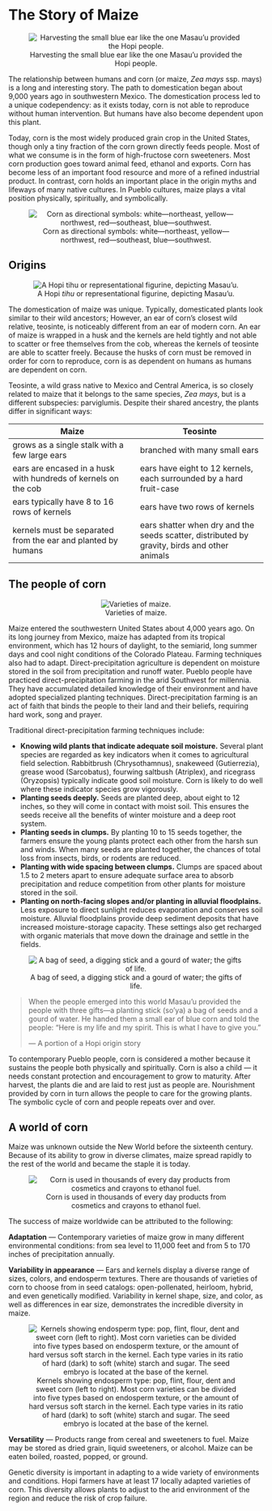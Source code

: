 # The Story of Maize
<div style="text-align: center;">
![Harvesting the small blue ear like the one Masau'u provided the Hopi people.](./images/chapter_2_header.jpg)
</div>

The relationship between humans and corn (or maize, *Zea mays* ssp. mays) is a long and interesting story. The path to domestication began about 9,000 years ago in southwestern Mexico. The domestication process led to a unique codependency: as it exists today, corn is not able to reproduce without human intervention. But humans have also become dependent upon this plant.  

Today, corn is the most widely produced grain crop in the United States, though only a tiny fraction of the corn grown directly feeds people. Most of what we consume is in the form of high-fructose corn sweeteners. Most corn production goes toward animal feed, ethanol and exports. Corn has become less of an important food resource and more of a refined industrial product. In contrast, corn holds an important place in the origin myths and lifeways of many native cultures. In Pueblo cultures, maize plays a vital position physically, spiritually, and symbolically.

<div style="text-align: center;">
![Corn as directional symbols: white—northeast, yellow—northwest, red—southeast, blue—southwest.](./images/directional_corn.jpg)
</div>

## Origins
<div style="text-align: center;">
![A Hopi *tihu* or representational figurine, depicting Masau'u.](./images/section_2.1_origin.jpg)
</div>

The domestication of maize was unique. Typically, domesticated plants look similar to their wild ancestors; However, an ear of corn's closest wild relative, teosinte, is noticeably different from an ear of modern corn. An ear of maize is wrapped in a husk and the kernels are held tightly and not able to scatter or free themselves from the cob, whereas the kernels of teosinte are able to scatter freely. Because the husks of corn must be removed in order for corn to reproduce, corn is as dependent on humans as humans are dependent on corn.
<!-- <div style="text-align: center;"> -->
<!-- ![Maize differs from its closest wild relative, teosinte. Copyright Oxford University Press, all rights reserved.](./images/teosinte.jpg) -->
<!-- </div> -->

Teosinte, a wild grass native to Mexico and Central America, is so closely related to maize that it belongs to the same species, *Zea mays*, but is a different subspecies: parviglumis. Despite their shared ancestry, the plants differ in significant ways:

| **Maize** | **Teosinte** |
| --- | --- |
| grows as a single stalk with a few large ears | branched with many small ears |
| ears are encased in a husk with hundreds of kernels on the cob | ears have eight to 12 kernels, each surrounded by a hard fruit-case |
| ears typically have 8 to 16 rows of kernels | ears have two rows of kernels |
| kernels must be separated from the ear and planted by humans | ears shatter when dry and the seeds scatter, distributed by gravity, birds and other animals |

## The people of corn

<div style="text-align: center;">
![Varieties of maize.](./images/varieties.jpg)
</div>

Maize entered the southwestern United States about 4,000 years ago. On its long journey from Mexico, maize has adapted from its tropical environment, which has 12 hours of daylight, to the semiarid, long summer days and cool night conditions of the Colorado Plateau. Farming techniques also had to adapt. Direct-precipitation agriculture is dependent on moisture stored in the soil from precipitation and runoff water. Pueblo people have practiced direct-precipitation farming in the arid Southwest for millennia. They have accumulated detailed knowledge of their environment and have adopted specialized planting techniques. Direct-precipitation farming is an act of faith that binds the people to their land and their beliefs, requiring hard work, song and prayer.

Traditional direct-precipitation farming techniques include:

- **Knowing wild plants that indicate adequate soil moisture.** Several plant species are regarded as key indicators when it comes to agricultural field selection. Rabbitbrush (Chrysothamnus), snakeweed (Gutierrezia), grease wood (Sarcobatus), fourwing saltbush (Atriplex), and ricegrass (Oryzopsis) typically indicate good soil moisture. Corn is likely to do well where these indicator species grow vigorously.
- **Planting seeds deeply.** Seeds are planted deep, about eight to 12 inches, so they will come in contact with moist soil. This ensures the seeds receive all the benefits of winter moisture and a deep root system. 
- **Planting seeds in clumps.** By planting 10 to 15 seeds together, the farmers ensure the young plants protect each other from the harsh sun and winds. When many seeds are planted together, the chances of total loss from insects, birds, or rodents are reduced.
- **Planting with wide spacing between clumps.** Clumps are spaced about 1.5 to 2 meters apart to ensure adequate surface area to absorb precipitation and reduce competition from other plants for moisture stored in the soil.
- **Planting on north-facing slopes and/or planting in alluvial floodplains.** Less exposure to direct sunlight reduces evaporation and conserves soil moisture. Alluvial floodplains provide deep sediment deposits that have increased moisture-storage capacity. These settings also get recharged with organic materials that move down the drainage and settle in the fields.

<div style="text-align: center;">
![A bag of seed, a digging stick and a gourd of water; the gifts of life.](./images/gifts_of_life.jpg)
</div>

> When the people emerged into this world Masau'u provided the people with three gifts---a planting stick (so'ya) a bag of seeds and a gourd of water. He handed them a small ear of blue corn and told the people: "Here is my life and my spirit. This is what I have to give you."
>
> --- A portion of a Hopi origin story

To contemporary Pueblo people, corn is considered a mother because it sustains the people both physically and spiritually. Corn is also a child --- it needs constant protection and encouragement to grow to maturity. After harvest, the plants die and are laid to rest just as people are. Nourishment provided by corn in turn allows the people to care for the growing plants. The symbolic cycle of corn and people repeats over and over.

## A world of corn

Maize was unknown outside the New World before the sixteenth century. Because of its ability to grow in diverse climates, maize spread rapidly to the rest of the world and became the staple it is today.

<div style="text-align: center;">
![Corn is used in thousands of every day products from cosmetics and crayons to ethanol fuel.](./images/corn_uses.jpg)
</div>

The success of maize worldwide can be attributed to the following:

**Adaptation** — Contemporary varieties of maize grow in many different environmental conditions: from sea level to 11,000 feet and from 5 to 170 inches of precipitation annually.

**Variability in appearance** — Ears and kernels display a diverse range of sizes, colors, and endosperm textures. There are thousands of varieties of corn to choose from in seed catalogs: open-pollenated, heirloom, hybrid, and even genetically modified. Variability in kernel shape, size, and color, as well as differences in ear size, demonstrates the incredible diversity in maize.

<div style="text-align: center;">
![Kernels showing endosperm type: pop, flint, flour, dent and sweet corn (left to right). Most corn varieties can be divided into five types based on endosperm texture, or the amount of hard versus soft starch in the kernel. Each type varies in its ratio of hard (dark) to soft (white) starch and sugar. The seed embryo is located at the base of the kernel.](./images/endosperm_types.jpg)
</div>

**Versatility** — Products range from cereal and sweeteners to fuel. Maize may be stored as dried grain, liquid sweeteners, or alcohol. Maize can be eaten boiled, roasted, popped, or ground.

Genetic diversity is important in adapting to a wide variety of environments and conditions. Hopi farmers have at least 17 locally adapted varieties of corn. This diversity allows plants to adjust to the arid environment of the region and reduce the risk of crop failure.
